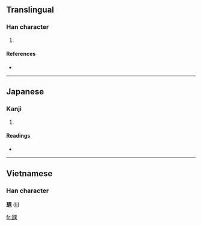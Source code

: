 ==Translingual==

===Han character===
{{Han char|rn=98|rad=瓦|as=07|sn=12|four=|canj=一弓田土 (MNWG)}}

# {{defn|Han|sort=瓦07}}

====References====
* {{Han ref|kx=0749.301|dkj=21519|hdz=21425.141|uh=74FC|ud=29948}}

----

==Japanese==

===Kanji===
{{ja-kanji|grade=|rs=瓦07}}

# {{defn|Japanese}}

====Readings====
* {{ja-readings|on=|kun=[[さらけ]] (sarake)|nanori=}}

----

==Vietnamese==
===Han character===
'''瓼''' ([[li]])

[[fr:瓼]]